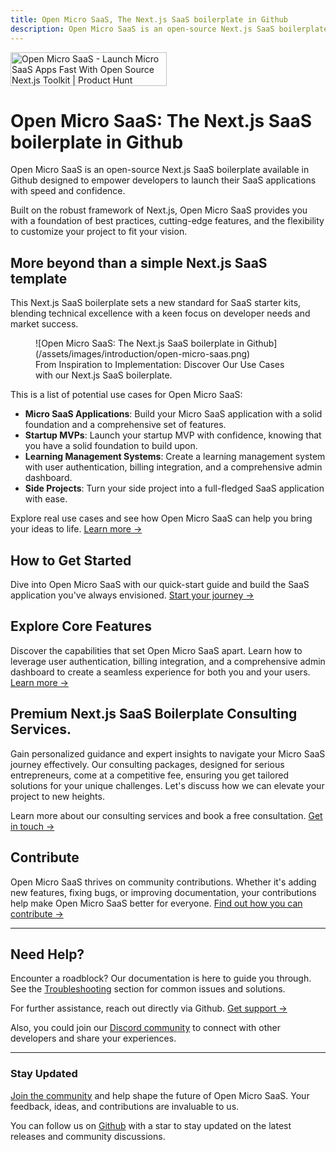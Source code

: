 ```yaml
---
title: Open Micro SaaS, The Next.js SaaS boilerplate in Github
description: Open Micro SaaS is an open-source Next.js SaaS boilerplate available on Github designed to empower developers to launch their SaaS applications with speed and confidence.
---
```



<div style={{ display: "flex", justifyContent: "flex-end", marginTop: 16 }}>
  <a
    href="https://www.producthunt.com/posts/open-micro-saas?utm_source=badge-featured&utm_medium=badge&utm_souce=badge-open&#0045;micro&#0045;saas"
    target="_blank"
  >
    <img
      src="https://api.producthunt.com/widgets/embed-image/v1/featured.svg?post_id=439720&theme=neutral"
      alt="Open&#0032;Micro&#0032;SaaS - Launch&#0032;Micro&#0032;SaaS&#0032;Apps&#0032;Fast&#0032;With&#0032;Open&#0032;Source&#0032;Next&#0046;js&#0032;Toolkit | Product Hunt"
      style={{ width: "250px", height: "54px" }}
      width="250"
      height="54"
    />
  </a>
</div>

# Open Micro SaaS: The Next.js SaaS boilerplate in Github

Open Micro SaaS is an open-source Next.js SaaS boilerplate available in Github designed to empower developers to launch their SaaS applications with speed and confidence.

Built on the robust framework of Next.js, Open Micro SaaS provides you with a foundation of best practices, cutting-edge features, and the flexibility to customize your project to fit your vision.

## More beyond than a simple Next.js SaaS template

This Next.js SaaS boilerplate sets a new standard for SaaS starter kits, blending technical excellence with a keen focus on developer needs and market success.

<figure style={{ marginTop: 16 }}>
  ![Open Micro SaaS: The Next.js SaaS boilerplate in
  Github](/assets/images/introduction/open-micro-saas.png)
  <figcaption style={{ textAlign: "center" }}>
    From Inspiration to Implementation: Discover Our Use Cases with our Next.js
    SaaS boilerplate.
  </figcaption>
</figure>

This is a list of potential use cases for Open Micro SaaS:

- **Micro SaaS Applications**: Build your Micro SaaS application with a solid foundation and a comprehensive set of features.
- **Startup MVPs**: Launch your startup MVP with confidence, knowing that you have a solid foundation to build upon.
- **Learning Management Systems**: Create a learning management system with user authentication, billing integration, and a comprehensive admin dashboard.
- **Side Projects**: Turn your side project into a full-fledged SaaS application with ease.

Explore real use cases and see how Open Micro SaaS can help you bring your ideas to life. [Learn more →](/use-cases)

## **How to Get Started**

Dive into Open Micro SaaS with our quick-start guide and build the SaaS application you've always envisioned. [Start your journey →](/getting-started)

## Explore Core Features

<VideoPlayer videoSrc="/assets/videos/features/demo-login.mp4" />

Discover the capabilities that set Open Micro SaaS apart. Learn how to leverage user authentication, billing integration, and a comprehensive admin dashboard to create a seamless experience for both you and your users. [Learn more →](/features)

## Premium Next.js SaaS Boilerplate Consulting Services.

Gain personalized guidance and expert insights to navigate your Micro SaaS journey effectively. Our consulting packages, designed for serious entrepreneurs, come at a competitive fee, ensuring you get tailored solutions for your unique challenges. Let's discuss how we can elevate your project to new heights.

Learn more about our consulting services and book a free consultation. [Get in touch →](/premium)

## Contribute

Open Micro SaaS thrives on community contributions. Whether it's adding new features, fixing bugs, or improving documentation, your contributions help make Open Micro SaaS better for everyone. [Find out how you can contribute →](/contribute)

---

## Need Help?

Encounter a roadblock? Our documentation is here to guide you through. See the [Troubleshooting](/troubleshooting) section for common issues and solutions.

For further assistance, reach out directly via Github. [Get support →](https://github.com/product-makers-hub/open-micro-saas/issues/new/choose)

Also, you could join our [Discord community](https://discord.gg/BSn25bXyG9) to connect with other developers and share your experiences.

---

### Stay Updated

[Join the community](https://discord.gg/BSn25bXyG9) and help shape the future of Open Micro SaaS. Your feedback, ideas, and contributions are invaluable to us.

You can follow us on [Github](https://github.com/product-makers-hub/open-micro-saas) with a star to stay updated on the latest releases and community discussions.
